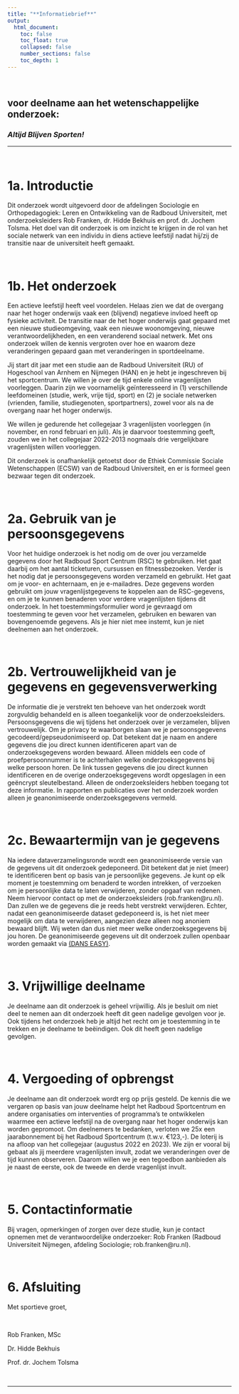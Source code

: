```yaml
---
title: "**Informatiebrief**"
output: 
  html_document:
    toc: false
    toc_float: true
    collapsed: false
    number_sections: false
    toc_depth: 1
---
```

<br>  
  


## voor deelname aan het wetenschappelijke onderzoek: 
### *Altijd Blijven Sporten!*


----

<br>

# **1a. Introductie**
Dit onderzoek wordt uitgevoerd door de afdelingen Sociologie en Orthopedagogiek: Leren en Ontwikkeling van de Radboud Universiteit, met onderzoeksleiders Rob Franken, dr. Hidde Bekhuis en prof. dr. Jochem Tolsma. Het doel van dit onderzoek is om inzicht te krijgen in de rol van het sociale netwerk van een individu in diens actieve leefstijl nadat hij/zij de transitie naar de universiteit heeft gemaakt.

<br>

# **1b. Het onderzoek**
Een actieve leefstijl heeft veel voordelen. Helaas zien we dat de overgang naar het hoger onderwijs 
vaak een (blijvend) negatieve invloed heeft op fysieke activiteit. De transitie naar de 
het hoger onderwijs gaat gepaard met een nieuwe studieomgeving, vaak een nieuwe woonomgeving, nieuwe 
verantwoordelijkheden, en een veranderend sociaal netwerk. Met ons onderzoek willen de kennis 
vergroten over hoe en waarom deze veranderingen gepaard gaan met veranderingen in sportdeelname.

Jij start dit jaar met een studie aan de Radboud Universiteit (RU) of Hogeschool van Arnhem en Nijmegen (HAN) en je hebt je ingeschreven bij het 
sportcentrum. We willen je over de tijd enkele online vragenlijsten voorleggen. Daarin zijn we 
voornamelijk geïnteresseerd in (1) verschillende leefdomeinen (studie, werk, vrije tijd, sport) en (2) je sociale netwerken (vrienden, familie, studiegenoten, sportpartners), zowel voor als na de overgang naar het hoger onderwijs.  

We willen je gedurende het collegejaar 3 vragenlijsten voorleggen (in november, en rond februari en juli). Als je daarvoor toestemming geeft, zouden we in het collegejaar 2022-2013 nogmaals drie vergelijkbare vragenlijsten willen voorleggen.

Dit onderzoek is onafhankelijk getoetst door de Ethiek Commissie Sociale Wetenschappen (ECSW) van de Radboud Universiteit, en er is formeel geen bezwaar tegen dit onderzoek.

<br>

# **2a. Gebruik van je persoonsgegevens**
Voor het huidige onderzoek is het nodig om de over jou verzamelde gegevens door het Radboud Sport Centrum (RSC) te gebruiken. Het gaat daarbij om het aantal ticketuren, cursussen en fitnessbezoeken. Verder is het nodig dat je persoonsgegevens worden verzameld en gebruikt. Het gaat om je voor- en achternaam, en je e-mailadres. Deze gegevens worden gebruikt om jouw vragenlijstgegevens te koppelen aan de RSC-gegevens, en om je te kunnen benaderen voor verdere vragenlijsten tijdens dit onderzoek.
In het toestemmingsformulier word je gevraagd om toestemming te geven voor het verzamelen, gebruiken en bewaren van bovengenoemde gegevens. Als je hier niet mee instemt, kun je niet deelnemen aan het onderzoek.

<br>

# **2b. Vertrouwelijkheid van je gegevens en gegevensverwerking**
De informatie die je verstrekt ten behoeve van het onderzoek wordt zorgvuldig behandeld en is alleen toegankelijk voor de onderzoeksleiders. Persoonsgegevens die wij tijdens het onderzoek over je verzamelen, blijven vertrouwelijk. Om je privacy te waarborgen slaan we je persoonsgegevens gecodeerd/gepseudonimiseerd op. Dat betekent dat je naam en andere gegevens die jou direct kunnen identificeren apart van de onderzoeksgegevens worden bewaard. Alleen middels een code of proefpersoonnummer is te achterhalen welke onderzoeksgegevens bij welke persoon horen. De link tussen gegevens die jou direct kunnen identificeren en de overige onderzoeksgegevens wordt opgeslagen in een geëncrypt sleutelbestand. Alleen de onderzoeksleiders hebben toegang tot deze informatie. In rapporten en publicaties over het onderzoek worden alleen je geanonimiseerde onderzoeksgegevens vermeld.

<br>

# **2c. Bewaartermijn van je gegevens**
Na iedere dataverzamelingsronde wordt een geanonimiseerde versie van de gegevens uit dit onderzoek gedeponeerd. Dit betekent dat je niet (meer) te identificeren bent op basis van je persoonlijke gegevens. Je kunt op elk moment je toestemming om benaderd te worden intrekken, of verzoeken om je persoonlijke data te laten verwijderen, zonder opgaaf van redenen. Neem hiervoor contact op met de onderzoeksleiders (rob.franken@ru.nl). Dan zullen we de gegevens die je reeds hebt verstrekt verwijderen. Echter, nadat een geanonimiseerde dataset gedeponeerd is, is het niet meer mogelijk om data te verwijderen, aangezien deze alleen nog anoniem bewaard blijft. Wij weten dan dus niet meer welke onderzoeksgegevens bij jou horen. De geanonimiseerde gegevens uit dit onderzoek zullen openbaar worden gemaakt via <a href="https://easy.dans.knaw.nl/ui/home" target="_blank">(DANS EASY)</a>.


<br>

# **3. Vrijwillige deelname**
Je deelname aan dit onderzoek is geheel vrijwillig. Als je besluit om niet deel te nemen aan dit onderzoek heeft dit geen nadelige gevolgen voor je. Ook tijdens het onderzoek heb je altijd het recht om je toestemming in te trekken en je deelname te beëindigen. Ook dit heeft geen nadelige gevolgen.

<br>

# **4. Vergoeding of opbrengst**
Je deelname aan dit onderzoek wordt erg op prijs gesteld. De kennis die we vergaren op basis van jouw deelname helpt het Radboud Sportcentrum en andere organisaties om interventies of programma’s te ontwikkelen waarmee een actieve leefstijl na de overgang naar het hoger onderwijs kan worden gepromoot. Om deelnemers te bedanken, verloten we 25x een jaarabonnement bij het Radboud Sportcentrum (t.w.v. €123,-). De loterij is na afloop van het collegejaar (augustus 2022 en 2023). We zijn er vooral bij gebaat als jij meerdere vragenlijsten invult, zodat we veranderingen over de tijd kunnen observeren. Daarom willen we je een tegoedbon aanbieden als je naast de eerste, ook de tweede en derde vragenlijst invult.


<br>

# **5. Contactinformatie **
Bij vragen, opmerkingen of zorgen over deze studie, kun je contact opnemen met de verantwoordelijke onderzoeker: Rob Franken (Radboud Universiteit Nijmegen, afdeling Sociologie; rob.franken@ru.nl).

<br> 

# **6. Afsluiting **
Met sportieve groet,

<br>

Rob Franken, MSc

Dr. Hidde Bekhuis

Prof. dr. Jochem Tolsma

<br>

----
